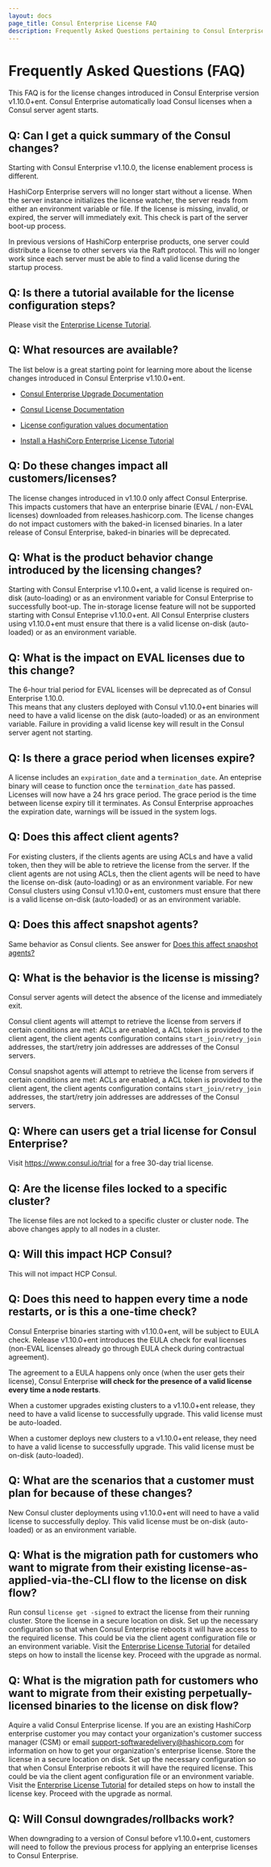 ```yaml
---
layout: docs
page_title: Consul Enterprise License FAQ
description: Frequently Asked Questions pertaining to Consul Enterprise Licensing.
---
```


# Frequently Asked Questions (FAQ)

This FAQ is for the license changes introduced in Consul Enterprise version v1.10.0+ent.
Consul Enterprise automatically load Consul licenses when a Consul server agent starts.

## Q: Can I get a quick summary of the Consul changes?

Starting with Consul Enterprise v1.10.0, the license enablement process is different.

HashiCorp Enterprise servers will no longer start without a license. When the server instance initializes the license watcher, the server reads from either an environment variable or file.
If the license is missing, invalid, or expired, the server will immediately exit.
This check is part of the server boot-up process.

In previous versions of HashiCorp enterprise products, one server could distribute a license to other servers via the Raft protocol.
This will no longer work since each server must be able to find a valid license during the startup process.

## Q: Is there a tutorial available for the license configuration steps?

Please visit the [Enterprise License Tutorial](https://learn.hashicorp.com/tutorials/nomad/hashicorp-enterprise-license?in=consul/enterprise).

## Q: What resources are available?

The list below is a great starting point for learning more about the license changes introduced in Consul Enterprise v1.10.0+ent.

- [Consul Enterprise Upgrade Documentation](https://www.consul.io/docs/enterprise/upgrades)

- [Consul License Documentation](http://localhost:3000/docs/enterprise/license)

- [License configuration values documentation](http://localhost:3000/docs/enterprise/license/overview#binaries-without-built-in-licenses)

- [Install a HashiCorp Enterprise License Tutorial](https://learn.hashicorp.com/tutorials/nomad/hashicorp-enterprise-license?in=consul/enterprise)

## Q: Do these changes impact all customers/licenses?

The license changes introduced in v1.10.0 only affect Consul Enterprise.
This impacts customers that have an enterprise binarie (EVAL / non-EVAL licenses) downloaded from releases.hashicorp.com.
The license changes do not impact customers with the baked-in licensed binaries. In a later release of Consul Enterprise, baked-in binaries will be deprecated.

## Q: What is the product behavior change introduced by the licensing changes?

Starting with Consul Enterprise v1.10.0+ent, a valid license is required on-disk (auto-loading) or as an environment variable for Consul Enterprise to successfully boot-up.
The in-storage license feature will not be supported starting with Consul Enteprise v1.10.0+ent. All Consul Enterprise clusters using v1.10.0+ent must ensure that there is a valid license on-disk (auto-loaded) or as an environment variable.

## Q: What is the impact on EVAL licenses due to this change?

The 6-hour trial period for EVAL licenses will be deprecated as of Consul Enterprise 1.10.0.  
This means that any clusters deployed with Consul v1.10.0+ent binaries will need to have a valid license on the disk (auto-loaded) or as an environment variable.
Failure in providing a valid license key will result in the Consul server agent not starting.

## Q: Is there a grace period when licenses expire?

A license includes an `expiration_date` and a `termination_date`. An enteprise binary will cease to function once the `termination_date` has passed.
Licenses will now have a 24 hrs grace period. The grace period is the time between license expiry till it terminates.
As Consul Enterprise approaches the expiration date, warnings will be issued in the system logs.

## Q: Does this affect client agents?

For existing clusters, if the clients agents are using ACLs and have a valid token, then they will be able to retrieve the license from the server.
If the client agents are not using ACLs, then the client agents will be need to have the license on-disk (auto-loading) or as an environment variable.
For new Consul clusters using Consul v1.10.0+ent, customers must ensure that there is a valid license on-disk (auto-loaded) or as an environment variable.

## Q: Does this affect snapshot agents?

Same behavior as Consul clients. See answer for [Does this affect snapshot agents? ](faq#q-does-this-affect-client-agents)

## Q: What is the behavior is the license is missing?

Consul server agents will detect the absence of the license and immediately exit.

Consul client agents will attempt to retrieve the license from servers if certain conditions are met: ACLs are enabled, a ACL token is provided to the client agent, the client agents configuration contains `start_join/retry_join` addresses, the start/retry join addresses are addresses of the Consul servers.

Consul snapshot agents will attempt to retrieve the license from servers if certain conditions are met: ACLs are enabled, a ACL token is provided to the client agent, the client agents configuration contains `start_join/retry_join` addresses, the start/retry join addresses are addresses of the Consul servers.

## Q: Where can users get a trial license for Consul Enterprise?

Visit https://www.consul.io/trial for a free 30-day trial license.

## Q: Are the license files locked to a specific cluster?

The license files are not locked to a specific cluster or cluster node. The above changes apply to all nodes in a cluster.

## Q: Will this impact HCP Consul?

This will not impact HCP Consul.

## Q: Does this need to happen every time a node restarts, or is this a one-time check?

Consul Enterprise binaries starting with v1.10.0+ent, will be subject to EULA check. Release v1.10.0+ent introduces the EULA check for eval licenses (non-EVAL licenses already go through EULA check during contractual agreement).

The agreement to a EULA happens only once (when the user gets their license), Consul Enterprise **will check for the presence of a valid license every time a node restarts**.

When a customer upgrades existing clusters to a v1.10.0+ent release, they need to have a valid license to successfully upgrade. This valid license must be auto-loaded.

When a customer deploys new clusters to a v1.10.0+ent release, they need to have a valid license to successfully upgrade. This valid license must be on-disk (auto-loaded).

## Q: What are the scenarios that a customer must plan for because of these changes?

New Consul cluster deployments using v1.10.0+ent will need to have a valid license to successfully deploy.
This valid license must be on-disk (auto-loaded) or as an environment variable.

## Q: What is the migration path for customers who want to migrate from their existing license-as-applied-via-the-CLI flow to the license on disk flow?

Run consul `license get -signed` to extract the license from their running cluster. Store the license in a secure location on disk.
Set up the necessary configuration so that when Consul Enterprise reboots it will have access to the required license. This could be via the client agent configuration file or an environment variable.
Visit the [Enterprise License Tutorial](https://learn.hashicorp.com/tutorials/nomad/hashicorp-enterprise-license?in=consul/enterprise) for detailed steps on how to install the license key.
Proceed with the upgrade as normal.

## Q: What is the migration path for customers who want to migrate from their existing perpetually-licensed binaries to the license on disk flow?

Aquire a valid Consul Enterprise license. If you are an existing HashiCorp enterprise customer you may contact your organization's customer success manager (CSM) or email support-softwaredelivery@hashicorp.com for information on how to get your organization's enterprise license.
Store the license in a secure location on disk.
Set up the necessary configuration so that when Consul Enterprise reboots it will have the required license. This could be via the client agent configuration file or an environment variable.
Visit the [Enterprise License Tutorial](https://learn.hashicorp.com/tutorials/nomad/hashicorp-enterprise-license?in=consul/enterprise) for detailed steps on how to install the license key.
Proceed with the upgrade as normal.

## Q: Will Consul downgrades/rollbacks work?

When downgrading to a version of Consul before v1.10.0+ent, customers will need to follow the previous process for applying an enterprise licenses to Consul Enterprise.
